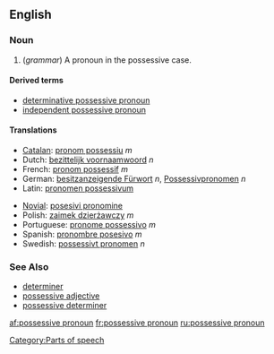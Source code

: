 ==English==
===Noun===
{{wikipedia}}
{{en-noun|sg=[[possessive]] [[pronoun]]}}

# (''grammar'') A pronoun in the possessive case.

====Derived terms====
*[[determinative possessive pronoun]]
*[[independent possessive pronoun]]

====Translations====
{{top}}
*[[Catalan]]: [[pronom possessiu]] ''m''
*Dutch: [[bezittelijk voornaamwoord]] ''n''
*French: [[pronom possessif]] ''m''
*German: [[besitzanzeigende Fürwort]] ''n'', [[Possessivpronomen]] ''n''
*Latin: [[pronomen possessivum]]
{{mid}}
*[[Novial]]: [[posesivi pronomine]]
*Polish: [[zaimek dzierżawczy]] ''m''
*Portuguese: [[pronome possessivo]] ''m''
*Spanish: [[pronombre posesivo]] ''m''
*Swedish: [[possessivt pronomen]] ''n''
{{bottom}}

===See Also===
*[[determiner]]
*[[possessive adjective]]
*[[possessive determiner]]

[[Category:Parts of speech]]

[[af:possessive pronoun]]
[[fr:possessive pronoun]]
[[ru:possessive pronoun]]